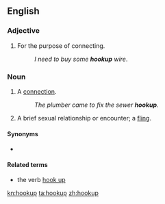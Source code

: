 ==English==
===Adjective===
{{en-adj|-}}

#For the purpose of connecting.
#:''I need to buy some '''hookup''' wire''.

===Noun===
{{en-noun}}

#A [[connection]].
#:''The plumber came to fix the sewer '''hookup'''.''
#A brief sexual relationship or encounter; a [[fling]].

====Synonyms====
* {{sense|brief sexual relations}} {{l|en|fling}}

====Related terms====
*the verb [[hook up]]

[[kn:hookup]]
[[ta:hookup]]
[[zh:hookup]]